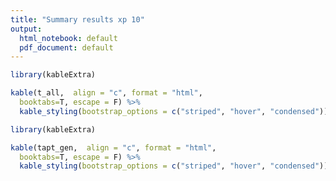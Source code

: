 ```yaml
---
title: "Summary results xp 10"
output:
  html_notebook: default
  pdf_document: default
---
```





```r
library(kableExtra)

kable(t_all,  align = "c", format = "html",
  booktabs=T, escape = F) %>%
  kable_styling(bootstrap_options = c("striped", "hover", "condensed"))

```

```r
library(kableExtra)

kable(tapt_gen,  align = "c", format = "html",
  booktabs=T, escape = F) %>%
  kable_styling(bootstrap_options = c("striped", "hover", "condensed"))

```


